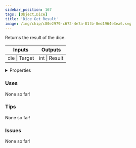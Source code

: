 ```yaml
---
sidebar_position: 167
tags: [Object,Dice]
title: 'Dice Get Result'
image: /img/chip/c80e2979-c672-4e7a-81fb-0ed1964e3ea6.svg
---
```


Returns the result of the dice.



<IChip uuid="c80e2979-c672-4e7a-81fb-0ed1964e3ea6"/>

<table><thead><tr><th>Inputs</th><th>Outputs</th></tr></thead><tbody><tr><td>die | Target</td><td>int | Result</td></tr></tbody></table>

<details>
  <summary>Properties</summary>
  <div>
    <div>
    <table>
      <tbody>
        <tr>
          <td>Is beta required?</td>
          <td>No</td>
        </tr>
        <tr>
          <td>Is chip a trolling risk?</td>
          <td>No</td>
        </tr>
        <tr>
          <td>Is chip a role assignment risk?</td>
          <td>No</td>
        </tr>
        <tr>
          <td>Chip UUID</td>
          <td>c80e2979-c672-4e7a-81fb-0ed1964e3ea6</td>
        </tr>
        <tr>
          <td>Room availability</td>
          <td>Available everywhere</td>
        </tr>
      </tbody>
    </table>
    </div>
  </div>
</details>

### Uses

None so far!

### Tips

None so far!

### Issues

None so far!